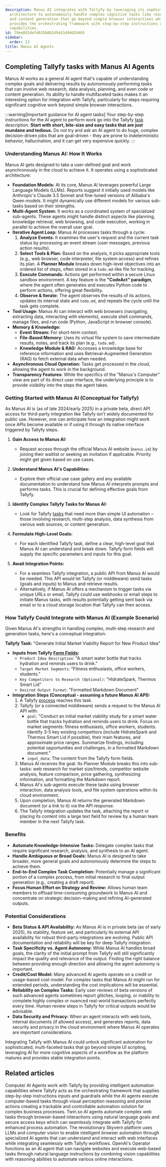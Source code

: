 ```yaml
---
description: Manus AI integrates with Tallyfy by leveraging its sophisticated multi-agent
  architecture to autonomously handle complex cognitive tasks like research data analysis
  and content generation that go beyond simple browser interactions while Tallyfy
  provides the orchestrating framework with step-by-step instructions and task management
  capabilities.
id: 79ee892dafd635b8b2d9a51d94d244b5
sidebar:
  order: 13
title: Manus AI Agents
---
```



## Completing Tallyfy tasks with Manus AI Agents

Manus AI works as a general AI agent that's capable of understanding complex goals and delivering results by autonomously performing tasks that can involve web research, data analysis, planning, and even code or content generation. Its ability to handle multifaceted tasks makes it an interesting option for integration with Tallyfy, particularly for steps requiring significant cognitive work beyond simple browser interactions.

:::warning[Important guidance for AI agent tasks]
Your step-by-step instructions for the AI agent to perform work go into the Tallyfy [task](/products/pro/tracking-and-tasks/tasks/) description. **Start with short, bite-size and easy tasks that are just mundane and tedious.** Do not try and ask an AI agent to do huge, complex decision-driven jobs that are goal-driven - they are prone to indeterministic behavior, hallucination, and it can get very expensive quickly.
:::

### Understanding Manus AI: How It Works

Manus AI gets designed to take a user-defined goal and work asynchronously in the cloud to achieve it. It operates using a sophisticated architecture:

*   **Foundation Models:** At its core, Manus AI leverages powerful Large Language Models (LLMs). Reports suggest it initially used models like Anthropic's Claude 3.5 Sonnet and fine-tuned versions of Alibaba's Qwen models. It might dynamically use different models for various sub-tasks based on their strengths.
*   **Multi-Agent System:** It works as a coordinated system of specialized sub-agents. These agents might handle distinct aspects like planning, knowledge retrieval, web browsing, and code execution, working in parallel to achieve the overall user goal.
*   **Iterative Agent Loop:** Manus AI processes tasks through a cycle:
    1.  **Analyze Events:** It examines the user's request and the current task status by processing an event stream (user messages, previous action results).
    2.  **Select Tools & Plan:** Based on the analysis, it picks appropriate tools (e.g., web browser, code interpreter, file system access) and refines its plan. A **Planner Module** breaks down high-level objectives into an ordered list of steps, often stored in a `todo.md`-like file for tracking.
    3.  **Execute Commands:** Actions get performed within a secure Linux sandbox environment. A key feature is the **"CodeAct" paradigm**, where the agent often generates and executes Python code to perform actions, offering great flexibility.
    4.  **Observe & Iterate:** The agent observes the results of its actions, updates its internal state and `todo.md`, and repeats the cycle until the task gets complete.
*   **Tool Usage:** Manus AI can interact with web browsers (navigating, extracting data, interacting with elements), execute shell commands, manage files, and run code (Python, JavaScript in browser console).
*   **Memory & Knowledge:**
    *   **Event Stream:** For short-term context.
    *   **File-Based Memory:** Uses its virtual file system to save intermediate results, notes, and track its plan (e.g., `todo.md`).
    *   **Knowledge Module & RAG:** Accesses a knowledge base for reference information and uses Retrieval-Augmented Generation (RAG) to fetch external data when needed.
*   **Asynchronous Cloud Operation:** Tasks get processed in the cloud, allowing the agent to work in the background.
*   **Transparency Features:** While the specifics of the "Manus's Computer" view are part of its direct user interface, the underlying principle is to provide visibility into the steps the agent takes.

### Getting Started with Manus AI (Conceptual for Tallyfy)

As Manus AI is (as of late 2024/early 2025) in a private beta, direct API access for third-party integration like Tallyfy isn't widely documented for public use. However, one can anticipate how an integration might work once APIs become available or if using it through its native interface triggered by Tallyfy steps.

<Steps>

1.  **Gain Access to Manus AI:**
    *   Request access through the official Manus AI website (`manus.im`) by joining their waitlist or seeking an invitation if applicable. Priority might get given based on use cases.

2.  **Understand Manus AI's Capabilities:**
    *   Explore their official use case gallery and any available documentation to understand how Manus AI interprets prompts and performs tasks. This is crucial for defining effective goals from Tallyfy.

3.  **Identify Complex Tallyfy Tasks for Manus AI:**
    *   Look for Tallyfy [tasks](/products/pro/tracking-and-tasks/tasks/) that need more than simple UI automation – those involving research, multi-step analysis, data synthesis from various web sources, or content generation.

4.  **Formulate High-Level Goals:**
    *   For each identified Tallyfy task, define a clear, high-level goal that Manus AI can understand and break down. Tallyfy form fields will supply the specific parameters and inputs for this goal.

5.  **Await Integration Points:**
    *   For a seamless Tallyfy integration, a public API from Manus AI would be needed. This API would let Tallyfy (or middleware) send tasks (goals and inputs) to Manus and retrieve results.
    *   Alternatively, if Manus AI offers a mechanism to trigger tasks via unique URLs or email, Tallyfy could use webhooks or email steps to initiate Manus tasks, with results potentially getting sent back via email or to a cloud storage location that Tallyfy can then access.

</Steps>

### How Tallyfy Could Integrate with Manus AI (Example Scenario)

Given Manus AI's strengths in handling complex, multi-step research and generation tasks, here's a conceptual integration:

**Tallyfy Task:** "Generate Initial Market Viability Report for New Product Idea"

*   **Inputs from Tallyfy [Form Fields](/products/pro/tracking-and-tasks/tasks/what-are-form-fields-in-tallyfy/):**
    *   `Product Idea Description`: "A smart water bottle that tracks hydration and reminds users to drink."
    *   `Target Market Segments`: "Fitness enthusiasts, office workers, students."
    *   `Key Competitors to Research (Optional)`: "HidrateSpark, Thermos Smart Lid"
    *   `Desired Output Format`: "Formatted Markdown Document"
*   **Integration Steps (Conceptual - assuming a future Manus AI API):**
    1.  A Tallyfy [process](/products/pro/tracking-and-tasks/processes/) reaches this task.
    2.  Tallyfy (or a connected middleware) sends a request to the Manus AI API with:
        *   `goal`: "Conduct an initial market viability study for a smart water bottle that tracks hydration and reminds users to drink. Focus on market segments: fitness enthusiasts, office workers, students. Identify 3-5 key existing competitors (include HidrateSpark and Thermos Smart Lid if possible), their main features, and approximate price ranges. Summarize findings, including potential opportunities and challenges, in a formatted Markdown document."
        *   `input_data`: The content from the Tallyfy form fields.
    3.  Manus AI receives the goal. Its Planner Module breaks this into sub-tasks: web research for market size/trends, competitor website analysis, feature comparison, price gathering, synthesizing information, and formatting the Markdown report.
    4.  Manus AI's sub-agents execute these tasks using browser interaction, data analysis tools, and file system operations within its cloud environment.
    5.  Upon completion, Manus AI returns the generated Markdown document (or a link to it) via the API response.
    6.  The Tallyfy integration updates the task, attaching the report or placing its content into a large text field for review by a human team member in the next Tallyfy task.

### Benefits

*   **Automate Knowledge-Intensive Tasks:** Delegate complex tasks that require significant research, analysis, and synthesis to an AI agent.
*   **Handle Ambiguous or Broad Goals:** Manus AI is designed to take broader, more general goals and autonomously determine the steps to achieve them.
*   **End-to-End Complex Task Completion:** Potentially manage a significant portion of a complex process, from initial research to final output generation (e.g., creating a draft report).
*   **Focus Human Effort on Strategy and Review:** Allows human team members to offload time-consuming groundwork to Manus AI and concentrate on strategic decision-making and refining AI-generated outputs.

### Potential Considerations

*   **Beta Status & API Availability:** As Manus AI is in private beta (as of early 2025), its stability, feature set, and particularly its external API availability for robust third-party integrations are evolving. Public API documentation and reliability will be key for deep Tallyfy integration.
*   **Task Specificity vs. Agent Autonomy:** While Manus AI handles broad goals, the clarity of the initial prompt from Tallyfy will still significantly impact the quality and relevance of the output. Finding the right balance between providing enough direction and allowing the agent autonomy is important.
*   **Credit/Cost Model:** Many advanced AI agents operate on a credit or usage-based cost model. For complex tasks that Manus AI might run for extended periods, understanding the cost implications will be essential.
*   **Reliability on Complex Tasks:** Early user reviews of beta versions of such advanced agents sometimes report glitches, looping, or inability to complete highly complex or nuanced real-world transactions perfectly every time. Human review steps in Tallyfy for critical outputs would be advisable.
*   **Data Security and Privacy:** When an agent interacts with web tools, internal documents (if allowed access), and generates reports, data security and privacy in the cloud environment where Manus AI operates are important considerations.

Integrating Tallyfy with Manus AI could unlock significant automation for sophisticated, multi-faceted tasks that go beyond simple UI scripting, leveraging AI for more cognitive aspects of a workflow as the platform matures and provides stable integration points.

## Related articles
<CardGrid>
<LinkTitleCard header="<b>Integrations > Computer AI Agents</b>" href="/products/pro/integrations/computer-ai-agents/" > Computer AI Agents work with Tallyfy by providing intelligent automation capabilities where Tallyfy acts as the orchestrating framework that supplies step-by-step instructions inputs and guardrails while the AI agents execute computer-based tasks through visual perception reasoning and precise actions creating a trackable and controllable automation solution for complex business processes. </LinkTitleCard>
<LinkTitleCard header="<b>Vendors > Twin.so AI Agents</b>" href="/products/pro/integrations/computer-ai-agents/vendors/twin/" > Twin.so AI agents automate complex web tasks through browser-based interactions using natural language goals and secure access keys which can seamlessly integrate with Tallyfy for enhanced process automation. </LinkTitleCard>
<LinkTitleCard header="<b>Vendors > Skyvern AI Agents</b>" href="/products/pro/integrations/computer-ai-agents/vendors/skyvern/" > The revolutionary Skyvern platform uses LLMs and computer vision to enable intelligent browser automation through specialized AI agents that can understand and interact with web interfaces while integrating seamlessly with Tallyfy workflows. </LinkTitleCard>
<LinkTitleCard header="<b>Vendors > OpenAI Operator</b>" href="/products/pro/integrations/computer-ai-agents/vendors/openai-operator/" > OpenAI's Operator functions as an AI agent that can navigate websites and execute web-based tasks through natural language instructions by combining vision capabilities with reasoning abilities to automate various online interactions. </LinkTitleCard>
</CardGrid>